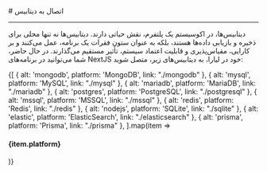 

<Layout>
<Head>
<title>مستندات اتصال به دیتابیس‌های مختلف در NextJS - لیارا</title>
<meta property="og:title" content="مستندات خدمات رایانش ابری لیارا" />
<meta property="og:description" content="مستندات مربوط به اتصال به دیتابیس‌های مختلف در پلتفرم NextJS در لیارا"  />
</Head>
# اتصال به دیتابیس 
<hr className="mb-2" />

دیتابیس‌ها، در اکوسیستم یک پلتفرم، نقش حیاتی دارند. دیتابیس‌ها نه تنها محلی برای ذخیره و بازیابی داده‌ها هستند، بلکه به عنوان ستون فقرات یک برنامه، عمل می‌کنند و بر کارایی، مقیاس‌پذیری و قابلیت اعتماد سیستم، تأثیر مستقیم می‌گذارند.
در حال حاضر، شما می‌توانید در برنامه‌های NextJS خود در لیارا، به دیتابیس‌های زیر، متصل شوید:
<div className='h-2' />
<div className="grid md:grid-cols-4 gap-4">
            {[
    { alt: 'mongodb', platform: 'MongoDB', link: "./mongodb" },
    { alt: 'mysql', platform: 'MySQL', link: "./mysql" },
    { alt: 'mariadb', platform: 'MariaDB', link: "./mariadb" },
    { alt: 'postgres', platform: 'PostgreSQL', link: "./postgresql" },
    { alt: 'mssql', platform: 'MSSQL', link: "./mssql" },
    { alt: 'redis', platform: 'Redis', link: "./redis" },
    { alt: 'nodejs', platform: 'SQLite', link: "./sqlite" },
    { alt: 'elastic', platform: 'ElasticSearch', link: "./elasticsearch" },
    { alt: 'prisma', platform: 'Prisma', link: "./prisma" },
  ].map(item =>
    <Link href={item.link}>
    <Card className="flex cursor-pointer w-full items-center justify-between">
        <div className="flex items-center gap-3">
        <div className="w-[40px] p-1  bg-[#333] rounded-lg">
            <PlatformIcon platform={item.alt} />
        </div>
        <h4>
            {item.platform}
        </h4>
        </div>
        <GoArrowLeft className="ml-1" />
    </Card>
    </Link>
            )}
          </div>
<div className='h-2' />


</Layout>